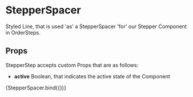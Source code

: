 
<Meta title="components/atoms/StepperSpacer" decorators={[withDesign]} />

# StepperSpacer

Styled Line, that is used 'as' a StepperSpacer 'for' our Stepper Component in OrderSteps.

## Props

StepperStep accepts custom Props that are as follows:

- <b>active</b> Boolean, that indicates the active state of the Component

<Canvas>
  <Story
    name="StepperSpacer"
    parameters={{
      design: {
        type: 'figma',
        url: '',
      },
    }}
    args={{
      active: false,
    }}
  >
    {StepperSpacer.bind({})}
  </Story>
</Canvas>

<ArgsTable of={StepperSpacer} />
